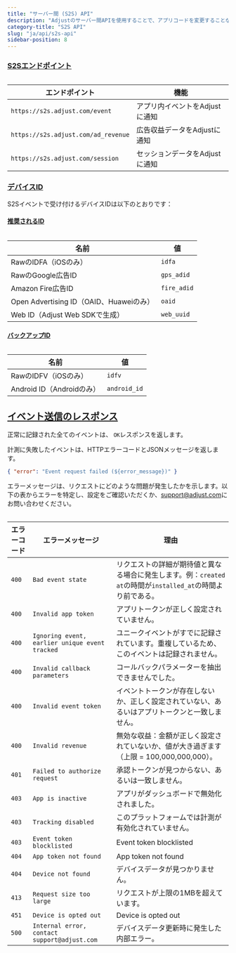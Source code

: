 ```yaml
---
title: "サーバー間 (S2S) API"
description: "Adjustのサーバー間APIを使用することで、アプリコードを変更することなくアプリをAdjustに連携できます。"
category-title: "S2S API"
slug: "ja/api/s2s-api"
sidebar-position: 8
---
```


### [S2Sエンドポイント](s2s-endpoints)

<Table>

| エンドポイント                      | 機能                           |
| ----------------------------------- | ------------------------------ |
| `https://s2s.adjust.com/event`      | アプリ内イベントをAdjustに通知 |
| `https://s2s.adjust.com/ad_revenue` | 広告収益データをAdjustに通知   |
| `https://s2s.adjust.com/session`    | セッションデータをAdjustに通知 |

</Table>

### [デバイスID](device-identifiers)

S2Sイベントで受け付けるデバイスIDは以下のとおりです：

#### [推奨されるID](preferred-identifiers)

<Table>

| 名前                                    | 値          |
| --------------------------------------- | ----------- |
| RawのIDFA（iOSのみ）                    | `idfa`      |
| RawのGoogle広告ID                       | `gps_adid`  |
| Amazon Fire広告ID                       | `fire_adid` |
| Open Advertising ID（OAID、Huaweiのみ） | `oaid`      |
| Web ID（Adjust Web SDKで生成）          | `web_uuid`  |

</Table>

#### [バックアップID](backup-identifiers)

<Table>

| 名前                      | 値           |
| ------------------------- | ------------ |
| RawのIDFV（iOSのみ）      | `idfv`       |
| Android ID（Androidのみ） | `android_id` |

</Table>

## [イベント送信のレスポンス](event-submission-responses)

正常に記録された全てのイベントは、 `OK`レスポンスを返します。

計測に失敗したイベントは、HTTPエラーコードとJSONメッセージを返します。

<CodeBlock title="エラーのレスポンス">

```json
{ "error": "Event request failed (${error_message})" }
```

</CodeBlock>

エラーメッセージは、リクエストにどのような問題が発生したかを示します。以下の表からエラーを特定し、設定をご確認いただくか、[support@adjust.com](mailto:support@adjust.com)にお問い合わせください。

<Table>

| エラーコード | エラーメッセージ                               | 理由                                                                                                         |
| ------------ | ---------------------------------------------- | ------------------------------------------------------------------------------------------------------------ |
| `400`        | `Bad event state`                              | リクエストの詳細が期待値と異なる場合に発生します。例：`created at`の時間が`installed_at`の時間より前である。 |
| `400`        | `Invalid app token`                            | アプリトークンが正しく設定されていません。                                                                   |
| `400`        | `Ignoring event, earlier unique event tracked` | ユニークイベントがすでに記録されています。重複しているため、このイベントは記録されません。                   |
| `400`        | `Invalid callback parameters`                  | コールバックパラメーターを抽出できませんでした。                                                             |
| `400`        | `Invalid event token`                          | イベントトークンが存在しないか、正しく設定されていない、あるいはアプリトークンと一致しません。               |
| `400`        | `Invalid revenue`                              | 無効な収益：金額が正しく設定されていないか、値が大き過ぎます（上限 = 100,000,000,000）。                     |
| `401`        | `Failed to authorize request`                  | 承認トークンが見つからない、あるいは一致しません。                                                           |
| `403`        | `App is inactive`                              | アプリがダッシュボードで無効化されました。                                                                   |
| `403`        | `Tracking disabled`                            | このプラットフォームでは計測が有効化されていません。                                                         |
| `403`        | `Event token blocklisted`                      | Event token blocklisted                                                                                      |
| `404`        | `App token not found`                          | App token not found                                                                                          |
| `404`        | `Device not found`                             | デバイスデータが見つかりません。                                                                             |
| `413`        | `Request size too large`                       | リクエストが上限の1MBを超えています。                                                                        |
| `451`        | `Device is opted out`                          | Device is opted out                                                                                          |
| `500`        | `Internal error, contact support@adjust.com`   | デバイスデータ更新時に発生した内部エラー。                                                                   |

</Table>
